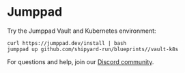 # Jumppad

Try the Jumppad Vault and Kubernetes environment:

```shell
curl https://jumppad.dev/install | bash
jumppad up github.com/shipyard-run/blueprints//vault-k8s
```

For questions and help, join our [Discord community](https://discord.gg/ZuEFPJU69D).
